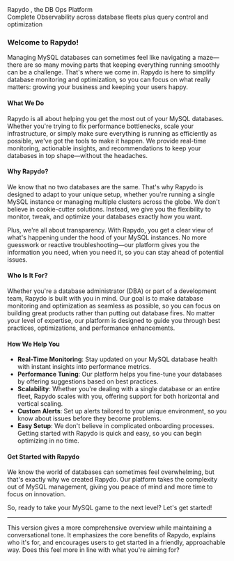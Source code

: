<div class="slogen-wrapper">
  <span class="slogen-green">Rapydo</span>
  <span class="slogen-white">, the DB Ops Platform</span>
  <div class="slogen-white-small">
    Complete Observability across database fleets plus query control and optimization
  </div>
</div>

### Welcome to Rapydo!

Managing MySQL databases can sometimes feel like navigating a maze—there are so many moving parts that keeping everything running smoothly can be a challenge. That's where we come in. Rapydo is here to simplify database monitoring and optimization, so you can focus on what really matters: growing your business and keeping your users happy.

#### What We Do

Rapydo is all about helping you get the most out of your MySQL databases. Whether you're trying to fix performance bottlenecks, scale your infrastructure, or simply make sure everything is running as efficiently as possible, we've got the tools to make it happen. We provide real-time monitoring, actionable insights, and recommendations to keep your databases in top shape—without the headaches.

#### Why Rapydo?

We know that no two databases are the same. That's why Rapydo is designed to adapt to your unique setup, whether you're running a single MySQL instance or managing multiple clusters across the globe. We don't believe in cookie-cutter solutions. Instead, we give you the flexibility to monitor, tweak, and optimize your databases exactly how you want.

Plus, we're all about transparency. With Rapydo, you get a clear view of what's happening under the hood of your MySQL instances. No more guesswork or reactive troubleshooting—our platform gives you the information you need, when you need it, so you can stay ahead of potential issues.

#### Who Is It For?

Whether you're a database administrator (DBA) or part of a development team, Rapydo is built with you in mind. Our goal is to make database monitoring and optimization as seamless as possible, so you can focus on building great products rather than putting out database fires. No matter your level of expertise, our platform is designed to guide you through best practices, optimizations, and performance enhancements.

#### How We Help You

- **Real-Time Monitoring**: Stay updated on your MySQL database health with instant insights into performance metrics.
- **Performance Tuning**: Our platform helps you fine-tune your databases by offering suggestions based on best practices.
- **Scalability**: Whether you're dealing with a single database or an entire fleet, Rapydo scales with you, offering support for both horizontal and vertical scaling.
- **Custom Alerts**: Set up alerts tailored to your unique environment, so you know about issues before they become problems.
- **Easy Setup**: We don't believe in complicated onboarding processes. Getting started with Rapydo is quick and easy, so you can begin optimizing in no time.

#### Get Started with Rapydo

We know the world of databases can sometimes feel overwhelming, but that's exactly why we created Rapydo. Our platform takes the complexity out of MySQL management, giving you peace of mind and more time to focus on innovation.

So, ready to take your MySQL game to the next level? Let's get started!

---

This version gives a more comprehensive overview while maintaining a conversational tone. It emphasizes the core benefits of Rapydo, explains who it's for, and encourages users to get started in a friendly, approachable way. Does this feel more in line with what you're aiming for?
